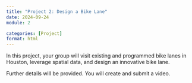 ```yaml
---
title: "Project 2: Design a Bike Lane"
date: 2024-09-24
module: 2

categories: [Project]
format: html
---
```


In this project, your group will visit existing and programmed bike lanes in Houston, leverage spatial data, and design an innovative bike lane.

::: {.callout-tip}
Further details will be provided.
You will create and submit a video.
:::